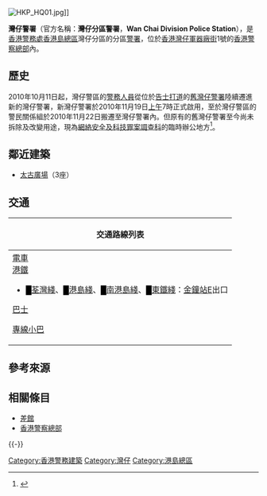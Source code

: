 
{{不是|舊灣仔警署}}
[[File:HKP_HQ01.jpg|thumb]]]]

'''灣仔警署'''（官方名稱：'''灣仔分區警署'''，'''Wan Chai Division Police Station'''），是[[香港警務處|香港警務處]][[香港島總區|香港島總區]]灣仔分區的分區[[警署|警署]]，位於[[香港|香港]][[灣仔|灣仔]][[軍器廠街|軍器廠街]]1號的[[香港警察總部|香港警察總部]]內。

==歷史==
2010年10月11日起，灣仔警區的[[警務人員|警務人員]]從位於[[告士打道|告士打道]]的[[舊灣仔警署|舊灣仔警署]]陸續遷進新的灣仔警署，新灣仔警署於2010年11月19日[[上午|上午]]7時正式啟用，至於灣仔警區的警民關係組於2010年11月22日搬遷至灣仔警署內。但原有的舊灣仔警署至今尚未拆除及改變用途，現為[[網絡安全及科技罪案調查科|網絡安全及科技罪案調查科]]的臨時辦公地方<ref>{{Cite web |url=http://std.stheadline.com/yesterday/loc/1019ao07.html |title=警「翻兜」舊灣仔警署網絡罪案科進駐 |access-date=2016-07-03 |archive-url=https://web.archive.org/web/20160629193604/http://std.stheadline.com/yesterday/loc/1019ao07.html |archive-date=2016-06-29 |dead-url=yes }}</ref>。

== 鄰近建築 ==
* [[太古廣場|太古廣場]]（3座）

== 交通 ==
{| class="mw-collapsible mw-collapsed wikitable" style="margin: 0 auto; width: 100%;" 
! 交通路線列表
|-
|
;[[香港電車|電車]]
;[[港鐵|港鐵]]
*<font color="{{荃灣綫色彩}}">█</font>[[荃灣綫|荃灣綫]]、<font color="{{港島綫色彩}}">█</font>[[港島綫|港島綫]]、<font color="{{南港島綫色彩}}">█</font>[[南港島綫|南港島綫]]、<font color="{{東鐵綫色彩}}">█</font>[[東鐵綫|東鐵綫]]：[[金鐘站|金鐘站]]E出口
;[[香港巴士|巴士]]
{{港島巴士簡單列表|1|1P|2|5B|5X|6|6A|6X|10|11|15|18|18P|23|23B|25|26|37A|37B|37X|40|40M|66|70|70P|75|90|90B|90C|97|260|511|720|720A|720P|722|780|780P|788|789|N8X|N90}}
{{過海隧道巴士簡單列表|88R|101|103|104|109|111|111P|113|115|115P|182|182X|302|307|307A|601|601P|603|603A|603P|619|619P|619X|621|641|673|673P|680|680A|680B|680P|680X|681|681P|690|690P|905|905P|907B|907C|914|914P|914X|930|930A|930X|934|934A|935|936|936A|948|948A|948B|948P|948X|960|960C|960P|960S|961|961P|961S|962|962B|962N|962P|962S|962X|967X|968|968A|969|969A|969B|969N|969P|978|978A|978B|980A|980X|981P|982X|985|985A|985B|N121|N182|N307|N368|N373|N619|N680|N691|N930|N962|N969|}}
{{大嶼山巴士簡單列表|A11|A12|E11|E11A|E11B|E11S|N11|NA11}}
;[[香港小巴|專線小巴]]
{{港島專線小巴簡單列表|10|10P|24A|24M|31|56|56A}}
|}

==參考來源==
{{reflist}}

==相關條目==
{{commonscat|Wan Chai Police Station}}
* [[差館|差館]]
* [[香港警察總部|香港警察總部]]

{{-}}
{{香港警務設置}}

[[Category:香港警務建築|Category:香港警務建築]]
[[Category:灣仔|Category:灣仔]]
[[Category:港島總區|Category:港島總區]]